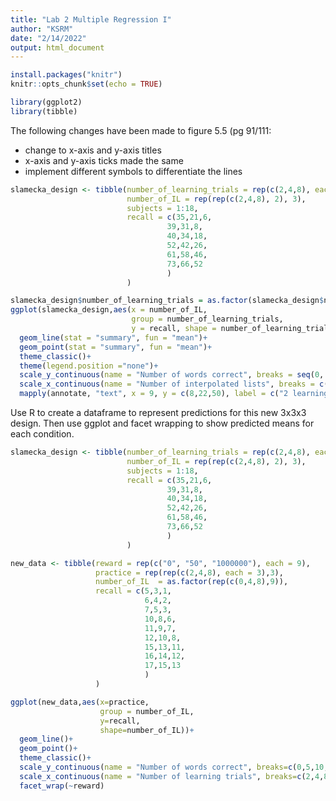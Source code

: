 ```yaml
---
title: "Lab 2 Multiple Regression I"
author: "KSRM"
date: "2/14/2022"
output: html_document
---
```


```r
install.packages("knitr")
knitr::opts_chunk$set(echo = TRUE)

library(ggplot2)
library(tibble)
```


The following changes have been made to figure 5.5 (pg 91/111:

- change to x-axis and y-axis titles 
- x-axis and y-axis ticks made the same
- implement different symbols to differentiate the lines 
```r
slamecka_design <- tibble(number_of_learning_trials = rep(c(2,4,8), each=6),
                          number_of_IL = rep(rep(c(2,4,8), 2), 3),
                          subjects = 1:18,
                          recall = c(35,21,6,
                                   39,31,8,
                                   40,34,18,
                                   52,42,26,
                                   61,58,46,
                                   73,66,52
                                   )
                          )
```



```r
slamecka_design$number_of_learning_trials = as.factor(slamecka_design$number_of_learning_trials )
ggplot(slamecka_design,aes(x = number_of_IL,
                           group = number_of_learning_trials,
                           y = recall, shape = number_of_learning_trials))+
  geom_line(stat = "summary", fun = "mean")+
  geom_point(stat = "summary", fun = "mean")+
  theme_classic()+
  theme(legend.position ="none")+
  scale_y_continuous(name = "Number of words correct", breaks = seq(0, 80, 20), limits = c(0,80))+
  scale_x_continuous(name = "Number of interpolated lists", breaks = c(2,4,8))+
  mapply(annotate, "text", x = 9, y = c(8,22,50), label = c("2 learning trials", "4 learning trials", "8 learning trials"))
```

Use R to create a dataframe to represent predictions for this new 3x3x3 design. Then use ggplot and facet wrapping to show predicted means for each condition.

```r

slamecka_design <- tibble(number_of_learning_trials = rep(c(2,4,8), each=6),
                          number_of_IL = rep(rep(c(2,4,8), 2), 3),
                          subjects = 1:18,
                          recall = c(35,21,6,
                                   39,31,8,
                                   40,34,18,
                                   52,42,26,
                                   61,58,46,
                                   73,66,52
                                   )
                          )

new_data <- tibble(reward = rep(c("0", "50", "1000000"), each = 9),
                   practice = rep(rep(c(2,4,8), each = 3),3),
                   number_of_IL  = as.factor(rep(c(0,4,8),9)),
                   recall = c(5,3,1,
                              6,4,2,
                              7,5,3,
                              10,8,6,
                              11,9,7,
                              12,10,8,
                              15,13,11,
                              16,14,12,
                              17,15,13
                              )
                   )

ggplot(new_data,aes(x=practice,
                    group = number_of_IL,
                    y=recall,
                    shape=number_of_IL))+
  geom_line()+
  geom_point()+
  theme_classic()+
  scale_y_continuous(name = "Number of words correct", breaks=c(0,5,10,15,20), limits=c(0,20))+
  scale_x_continuous(name = "Number of learning trials", breaks=c(2,4,8))+
  facet_wrap(~reward)
```

